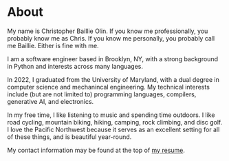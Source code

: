 # About

My name is Christopher Baillie Olin. If you know me professionally,
you probably know me as Chris. If you know me personally, you probably
call me Baillie. Either is fine with me.

I am a software engineer based in Brooklyn, NY, with a strong background in Python and interests across many languages.

In 2022, I graduated from the University of Maryland, with a dual degree in computer science and mechanincal engineering.
My technical interests include (but are not limited to) programming languages, compilers, generative AI, and electronics.

In my free time, I like listening to music and spending time outdoors.
I like road cycling, mountain biking, hiking, camping, rock climbing, and disc golf.
I love the Pacific Northwest because it serves as an excellent setting for all
of these things, and is beautiful year-round.

My contact information may be found at the top of [my resume](/resume).
